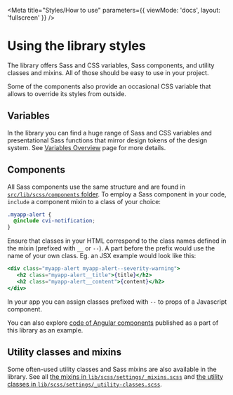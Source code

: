 
<Meta title="Styles/How to use" parameters={{ viewMode: 'docs', layout: 'fullscreen' }} />

# Using the library styles

The library offers Sass and CSS variables, Sass components, and utility classes and mixins. All of those should be easy to use in your project.

Some of the components also provide an occasional CSS variable that allows to override its styles from outside.

## Variables

In the library you can find a huge range of Sass and CSS variables and presentational Sass functions that mirror design tokens of the design system. See [Variables Overview](?path=/docs/styles-variables-overview--page) page for more details.

## Components

All Sass components use the same structure and are found in [`src/lib/scss/components` folder](https://github.com/e-gov/cvi/tree/main/libs/styles/src/lib/scss/components). To employ a Sass component in your code, `include` a component mixin to a class of your choice:

```scss
.myapp-alert {
  @include cvi-notification;
}
```

Ensure that classes in your HTML correspond to the class names defined in the mixin (prefixed with `__` or `--`). A part before the prefix would use the name of your own class. Eg. an JSX example would look like this:

```jsx
<div class="myapp-alert myapp-alert--severity-warning">
   <h2 class="myapp-alert__title">{title}</h2>
   <h2 class="myapp-alert__content">{content}</h2>
</div>
```

In your app you can assign classes prefixed with `--` to props of a Javascript component.

You can also explore [code of Angular components](https://github.com/e-gov/cvi/tree/main/libs/ui/src/lib) published as a part of this library as an example.

## Utility classes and mixins

Some often-used utility classes and Sass mixins are also available in the library. See all [the mixins in `lib/scss/settings/_mixins.scss`](https://github.com/e-gov/cvi/blob/main/libs/styles/src/lib/scss/settings/_mixins.scss) and [the utility classes in `lib/scss/settings/_utility-classes.scss`](https://github.com/e-gov/cvi/blob/main/libs/styles/src/lib/scss/settings/_utility-classes.scss).
